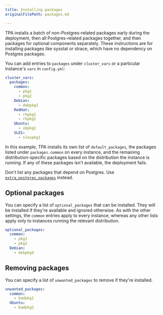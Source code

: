 ```yaml
---
title: Installing packages
originalFilePath: packages.md

---
```


TPA installs a batch of non-Postgres-related packages early during
the deployment, then all Postgres-related packages together, and then
packages for optional components separately. These instructions are for
installing packages like sysstat or strace, which have no dependency on
Postgres packages.

You can add entries to `packages` under `cluster_vars` or a
particular instance's `vars` in `config.yml`:

```yaml
cluster_vars:
  packages:
    common:
      - pkg1
      - pkg2
    Debian:
      - debpkg1
    RedHat:
      - rhpkg1
      - rhpkg2
    Ubuntu:
      - ubpkg1
    SLES:
      - slespkg1
```

In this example, TPA installs its own list of
`default_packages`, the packages listed under `packages.common`
on every instance, and the remaining distribution-specific packages
based on the distribution the instance is running. If any of these
packages isn't available, the deployment fails.

Don't list any packages that depend on Postgres. Use
[`extra_postgres_packages`](postgres_installation_method_pkg/)
instead.

## Optional packages

You can specify a list of `optional_packages` that can be installed. They will be
installed if they're available and ignored otherwise. As with the
other settings, the `common` entries apply to every instance, whereas
any other lists apply only to instances running the relevant
distribution.

```yaml
optional_packages:
  common:
    - pkg1
    - pkg2
  Debian:
    - debpkg4
```

## Removing packages

You can specify a list of `unwanted_packages` to
remove if they're installed.

```yaml
unwanted_packages:
  common:
    - badpkg1
  Ubuntu:
    - badpkg2
```
